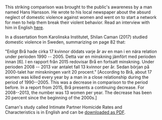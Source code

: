 This striking comparison was brought to the public's awareness by a man named Hans Hansson. He wrote to his local newspaper about the absurd neglect of domestic violence against women and went on to start a network for men to help them break their violent behavior. Read an interview with him in English [here](http://www.causeofdeathwoman.com/the-mens-network).

In a dissertation from Karolinska Institutet, Shilan Caman (2017) studied domestic violence in Sweden, summarizing on page 82 that:

"Enligt Brå hade cirka 17 kvinnor dödats varje år av en man i en nära relation under perioden 1990 -- 2005. Detta var en minskning jämfört med perioden innan [6]. I en rapport från 2015 redovisar Brå en fortsatt minskning. Under perioden 2008 -- 2013 var antalet fall 13 kvinnor per år. Sedan början på 2000-talet har minskningen varit 20 procent." [According to Brå, about 17 women was killed every year by a man in a close relationship during the period of 1990--2005. This was a decrease in comparison to the period before. In a report from 2015, Brå presents a continuing decrease. For 2008--2013, the number was 13 women per year. The decrease has been 20 percent since the beginning of the 2000s.]

Caman's study called Intimate Partner Homicide Rates and Characteristics is in English and can be [downloaded as PDF](https://openarchive.ki.se/xmlui/bitstream/handle/10616/45867/Thesis_Shilan_Caman.pdf?sequence=1&isAllowed=y#__utma=1.120245944.1513028453.1513028453.1513028453.1&__utmb=1.2.10.1513028453&__utmc=1&__utmx=-&__utmz=1.1513028453.1.1.utmcsr=google%7Cutmccn=(organic)%7Cutmcmd=organic%7Cutmctr=(not%20provided)&__utmv=-&__utmk=259404170).
